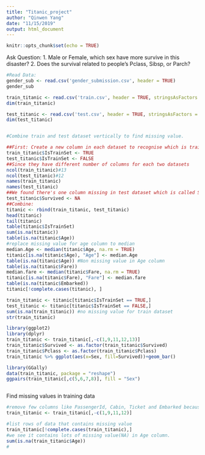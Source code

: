 ```yaml
---
title: "Titanic_project"
author: "Qinwen Yang"
date: "11/15/2019"
output: html_document
---
```


```r
knitr::opts_chunk$set(echo = TRUE)
```

Ask Question:
1. Male or Female, which sex have more survive in this disaster?
2. Does the survival related to people's Pclass, Sibsp, or Parch?


```r
#Read Data:
gender_sub <- read.csv('gender_submission.csv', header = TRUE)
gender_sub

train_titanic <- read.csv('train.csv', header = TRUE, stringsAsFactors = FALSE)
dim(train_titanic)

test_titanic <- read.csv('test.csv', header = TRUE, stringsAsFactors = FALSE)
dim(test_titanic)


#Combine train and test dataset vertically to find missing value.

##First: Create a new column in each dataset to recognise which is trainset, which testset.
train_titanic$IsTrainSet <- TRUE
test_titanic$IsTrainSet <- FALSE
##Since they have different number of columns for each two datasets
ncol(train_titanic)#13
ncol(test_titanic)#12
names(train_titanic)
names(test_titanic)
##We found there's one column missing in test dataset which is called Survived. Thus we need to create a column in test dataset named Survived and filled with NA.
test_titanic$Survived <- NA
##Combine:
titanic <- rbind(train_titanic, test_titanic)
head(titanic)
tail(titanic)
table(titanic$IsTrainSet)
sum(is.na(titanic))
table(is.na(titanic$Age))
#replace missing value for age column to median
median.Age <- median(titanic$Age, na.rm = TRUE)
titanic[is.na(titanic$Age), "Age"] <- median.Age
table(is.na(titanic$Age)) #Non missing value in Age column
table(is.na(titanic$Fare))
median.fare <- median(titanic$Fare, na.rm = TRUE)
titanic[is.na(titanic$Fare), "Fare"] <- median.fare
table(is.na(titanic$Embarked))
titanic[!complete.cases(titanic), ]

train_titanic <- titanic[titanic$IsTrainSet == TRUE,]
test_titanic <- titanic[titanic$IsTrainSet == FALSE,]
sum(is.na(train_titanic)) #no missing value for train dataset
str(train_titanic)

library(ggplot2)
library(dplyr)
train_titanic <- train_titanic[,-c(1,9,11,12,13)]
train_titanic$Survived <- as.factor(train_titanic$Survived)
train_titanic$Pclass <- as.factor(train_titanic$Pclass)
train_titanic %>% ggplot(aes(x=Sex, fill=Survived))+geom_bar()

library(GGally)
data(train_titanic, package = "reshape")
ggpairs(train_titanic[,c(5,6,7,8)], fill = "Sex")

```

```r

```

Find missing values in training data
```r
#remove few columns like PassengerId, Cabin, Ticket and Embarked because is useless.
train_titanic <- train_titanic[,-c(1,9,11,12)]

#list rows of data that contains missing value
train_titanic[!complete.cases(train_titanic),]
#we see it contains lots of missing value(NA) in Age column.
sum(is.na(train_titanic$Age))
#




```

